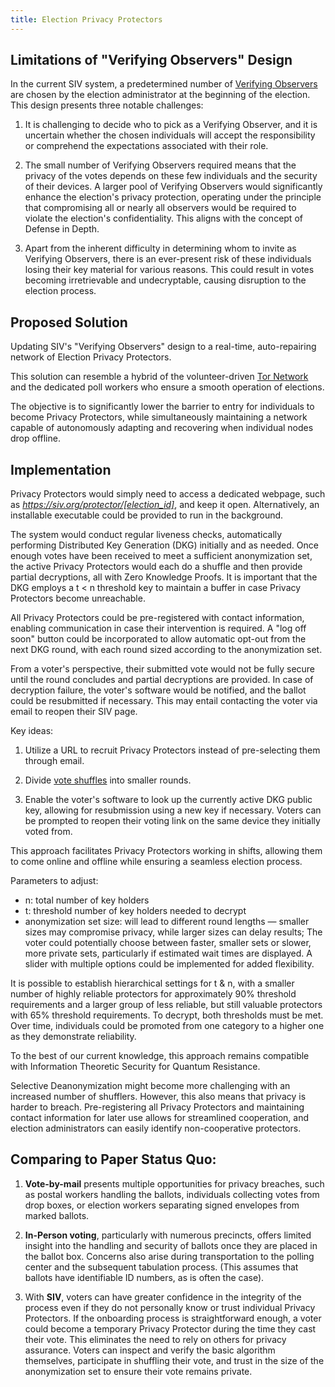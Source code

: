 ```yaml
---
title: Election Privacy Protectors
---
```


## Limitations of "Verifying Observers" Design

In the current SIV system, a predetermined number of [Verifying Observers](/verifiability/verifying-observers) are chosen by the election administrator at the beginning of the election. This design presents three notable challenges:

1. It is challenging to decide who to pick as a Verifying Observer, and it is uncertain whether the chosen individuals will accept the responsibility or comprehend the expectations associated with their role.

2. The small number of Verifying Observers required means that the privacy of the votes depends on these few individuals and the security of their devices. A larger pool of Verifying Observers would significantly enhance the election's privacy protection, operating under the principle that compromising all or nearly all observers would be required to violate the election's confidentiality. This aligns with the concept of Defense in Depth.

3. Apart from the inherent difficulty in determining whom to invite as Verifying Observers, there is an ever-present risk of these individuals losing their key material for various reasons. This could result in votes becoming irretrievable and undecryptable, causing disruption to the election process.

## Proposed Solution

Updating SIV's "Verifying Observers" design to a real-time, auto-repairing network of Election Privacy Protectors.

This solution can resemble a hybrid of the volunteer-driven [Tor Network](<https://en.wikipedia.org/wiki/Tor_(network)>) and the dedicated poll workers who ensure a smooth operation of elections.

The objective is to significantly lower the barrier to entry for individuals to become Privacy Protectors, while simultaneously maintaining a network capable of autonomously adapting and recovering when individual nodes drop offline.

## Implementation

Privacy Protectors would simply need to access a dedicated webpage, such as _https://siv.org/protector/[election_id]_, and keep it open. Alternatively, an installable executable could be provided to run in the background.

The system would conduct regular liveness checks, automatically performing Distributed Key Generation (DKG) initially and as needed. Once enough votes have been received to meet a sufficient anonymization set, the active Privacy Protectors would each do a shuffle and then provide partial decryptions, all with Zero Knowledge Proofs. It is important that the DKG employs a t < n threshold key to maintain a buffer in case Privacy Protectors become unreachable.

All Privacy Protectors could be pre-registered with contact information, enabling communication in case their intervention is required. A "log off soon" button could be incorporated to allow automatic opt-out from the next DKG round, with each round sized according to the anonymization set.

From a voter's perspective, their submitted vote would not be fully secure until the round concludes and partial decryptions are provided. In case of decryption failure, the voter's software would be notified, and the ballot could be resubmitted if necessary. This may entail contacting the voter via email to reopen their SIV page.

Key ideas:

1. Utilize a URL to recruit Privacy Protectors instead of pre-selecting them through email.

2. Divide [vote shuffles](/technical-specifications#step-4-votes-are-anonymized) into smaller rounds.

3. Enable the voter's software to look up the currently active DKG public key, allowing for resubmission using a new key if necessary. Voters can be prompted to reopen their voting link on the same device they initially voted from.

This approach facilitates Privacy Protectors working in shifts, allowing them to come online and offline while ensuring a seamless election process.

Parameters to adjust:

- n: total number of key holders
- t: threshold number of key holders needed to decrypt
- anonymization set size: will lead to different round lengths — smaller sizes may compromise privacy, while larger sizes can delay results; The voter could potentially choose between faster, smaller sets or slower, more private sets, particularly if estimated wait times are displayed. A slider with multiple options could be implemented for added flexibility.

It is possible to establish hierarchical settings for t & n, with a smaller number of highly reliable protectors for approximately 90% threshold requirements and a larger group of less reliable, but still valuable protectors with 65% threshold requirements. To decrypt, both thresholds must be met. Over time, individuals could be promoted from one category to a higher one as they demonstrate reliability.

To the best of our current knowledge, this approach remains compatible with Information Theoretic Security for Quantum Resistance.

Selective Deanonymization might become more challenging with an increased number of shufflers. However, this also means that privacy is harder to breach. Pre-registering all Privacy Protectors and maintaining contact information for later use allows for streamlined cooperation, and election administrators can easily identify non-cooperative protectors.

## Comparing to Paper Status Quo:

1. **Vote-by-mail** presents multiple opportunities for privacy breaches, such as postal workers handling the ballots, individuals collecting votes from drop boxes, or election workers separating signed envelopes from marked ballots.

2. **In-Person voting**, particularly with numerous precincts, offers limited insight into the handling and security of ballots once they are placed in the ballot box. Concerns also arise during transportation to the polling center and the subsequent tabulation process. (This assumes that ballots have identifiable ID numbers, as is often the case).

3. With **SIV**, voters can have greater confidence in the integrity of the process even if they do not personally know or trust individual Privacy Protectors. If the onboarding process is straightforward enough, a voter could become a temporary Privacy Protector during the time they cast their vote. This eliminates the need to rely on others for privacy assurance. Voters can inspect and verify the basic algorithm themselves, participate in shuffling their vote, and trust in the size of the anonymization set to ensure their vote remains private.
